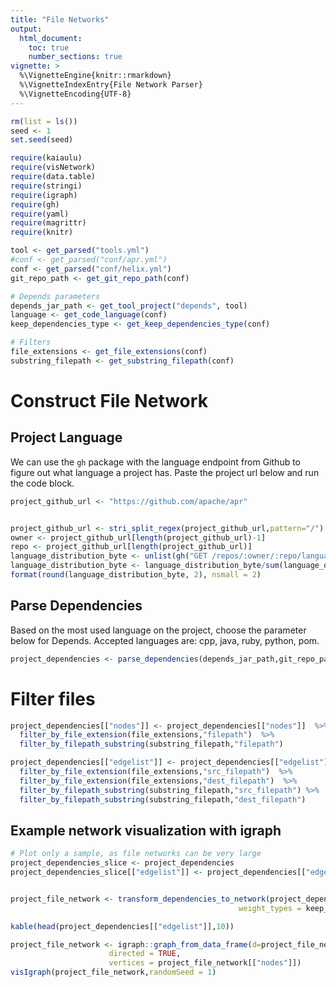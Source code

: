 ```yaml
---
title: "File Networks"
output: 
  html_document:
    toc: true
    number_sections: true
vignette: >
  %\VignetteEngine{knitr::rmarkdown}
  %\VignetteIndexEntry{File Network Parser}
  %\VignetteEncoding{UTF-8}
---
```


```r
rm(list = ls())
seed <- 1
set.seed(seed)
```

```r
require(kaiaulu)
require(visNetwork)
require(data.table)
require(stringi)
require(igraph)
require(gh)
require(yaml)
require(magrittr)
require(knitr)
```

```r
tool <- get_parsed("tools.yml")
#conf <- get_parsed("conf/apr.yml")
conf <- get_parsed("conf/helix.yml")
git_repo_path <- get_git_repo_path(conf)

# Depends parameters
depends_jar_path <- get_tool_project("depends", tool)
language <- get_code_language(conf)
keep_dependencies_type <- get_keep_dependencies_type(conf)

# Filters
file_extensions <- get_file_extensions(conf)
substring_filepath <- get_substring_filepath(conf)
```

# Construct File Network

## Project Language

We can use the `gh` package with the language endpoint from Github to figure out what language a project has. Paste the project url below and run the code block.

```r
project_github_url <- "https://github.com/apache/apr"


project_github_url <- stri_split_regex(project_github_url,pattern="/")[[1]]
owner <- project_github_url[length(project_github_url)-1]
repo <- project_github_url[length(project_github_url)]
language_distribution_byte <- unlist(gh("GET /repos/:owner/:repo/languages",owner=owner,repo=repo))
language_distribution_byte <- language_distribution_byte/sum(language_distribution_byte)
format(round(language_distribution_byte, 2), nsmall = 2)
```

## Parse Dependencies

Based on the most used language on the project, choose the parameter below for Depends. Accepted languages are: cpp, java, ruby, python, pom.

```r
project_dependencies <- parse_dependencies(depends_jar_path,git_repo_path,language=language)
```

# Filter files

```r
project_dependencies[["nodes"]] <- project_dependencies[["nodes"]]  %>%
  filter_by_file_extension(file_extensions,"filepath")  %>% 
  filter_by_filepath_substring(substring_filepath,"filepath")

project_dependencies[["edgelist"]] <- project_dependencies[["edgelist"]]  %>%
  filter_by_file_extension(file_extensions,"src_filepath")  %>% 
  filter_by_file_extension(file_extensions,"dest_filepath")  %>% 
  filter_by_filepath_substring(substring_filepath,"src_filepath") %>%
  filter_by_filepath_substring(substring_filepath,"dest_filepath")
```

## Example network visualization with igraph

```r
# Plot only a sample, as file networks can be very large 
project_dependencies_slice <- project_dependencies
project_dependencies_slice[["edgelist"]] <- project_dependencies[["edgelist"]][1:500]


project_file_network <- transform_dependencies_to_network(project_dependencies_slice,
                                                   weight_types = keep_dependencies_type)

kable(head(project_dependencies[["edgelist"]],10))

```


```r
project_file_network <- igraph::graph_from_data_frame(d=project_file_network[["edgelist"]],
                      directed = TRUE,
                      vertices = project_file_network[["nodes"]])
visIgraph(project_file_network,randomSeed = 1)
```

